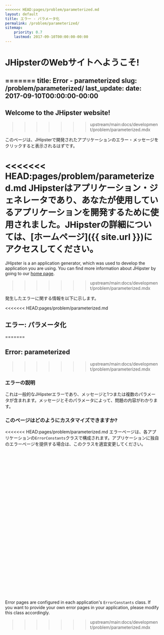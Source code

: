 ```yaml
---
<<<<<<< HEAD:pages/problem/parameterized.md
layout: default
title: エラー - パラメータ化
permalink: /problem/parameterized/
sitemap:
    priority: 0.7
    lastmod: 2017-09-10T00:00:00-00:00
---
```


# <i class="fa fa-map-signs"></i>JHipsterのWebサイトへようこそ!
=======
title: Error - parameterized
slug: /problem/parameterized/
last_update:
  date: 2017-09-10T00:00:00-00:00
---

## Welcome to the JHipster website!
>>>>>>> upstream/main:docs/development/problem/parameterized.mdx

このページは、JHipsterで開発されたアプリケーションのエラー・メッセージをクリックすると表示されるはずです。

<<<<<<< HEAD:pages/problem/parameterized.md
JHipsterはアプリケーション・ジェネレータであり、あなたが使用しているアプリケーションを開発するために使用されました。JHipsterの詳細については、[ホームページ]({{ site.url }})にアクセスしてください。
=======
JHipster is a an application generator, which was used to develop the application you are using. You can find more information about JHipster by going to our [home page](/).
>>>>>>> upstream/main:docs/development/problem/parameterized.mdx

発生したエラーに関する情報を以下に示します。

<<<<<<< HEAD:pages/problem/parameterized.md
## <i class="fa fa-warning"></i> エラー: パラメータ化
=======

## Error: parameterized
>>>>>>> upstream/main:docs/development/problem/parameterized.mdx

### エラーの説明

これは一般的なJHipsterエラーであり、メッセージと1つまたは複数のパラメータが含まれます。メッセージとそのパラメータによって、問題の内容がわかります。

### このページはどのようにカスタマイズできますか?

<<<<<<< HEAD:pages/problem/parameterized.md
エラーページは、各アプリケーションの`ErrorConstants`クラスで構成されます。アプリケーションに独自のエラーページを提供する場合は、このクラスを適宜変更してください。

<br><br><br><br><br><br><br><br><br><br><br><br><br>
=======
Error pages are configured in each application's `ErrorConstants` class. If you want to provide your own error pages in your application, please modify this class accordingly.
>>>>>>> upstream/main:docs/development/problem/parameterized.mdx
